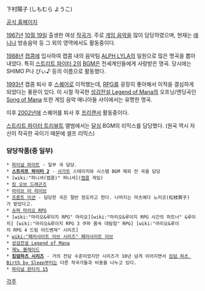 下村陽子 (しもむら ようこ)

[http://www.midiplex.com/ 공식 홈페이지]

[[1967년]] [[10월 19일]] 출생한 여성 [[작곡가]]. 주로 [[게임 음악]]을 많이 담당하였으며, 현재는 [[애니]]나 방송음악 등 그 외의 영역에서도 활동중이다.

[[1988년]] [[캡콤]]에 입사하여 캡콤 내의 음악팀 [[ALPH LYLA]]의 일원으로 많은 명곡을 뽑아내었다. 특히 [[스트리트 파이터 2]]의 [[BGM]]은 전세계인들에게 사랑받은 명곡. 당시에는 SHIMO P나 ぴぃ♪ 등의 이름으로 활동했다.

[[1993년]] 캡콤 퇴사 후 [[스퀘어]]로 이적했는데, [[RPG]]를 굉장히 좋아해서 이적을 결심하게 되었다는 풍문이 있다. 이 시절 작곡한 [[성검전설 Legend of Mana]]의 오프닝/엔딩곡인 [[Song of Mana]] 또한 게임 음악 매니아들 사이에서는 유명한 명곡.

이후 [[2002년]]에 스퀘어를 퇴사 후 [[프리랜서]] 활동중이다.

[[스트리트 파이터 트리뷰트]] 앨범에서는 [[달심]] BGM의 리믹스를 담당했다. (원곡 역시 자신이 작곡한 곡이기 때문에 셀프 리믹스)

=== 담당작품(중 일부) ===
 * [[파이널 파이트]] - 일부 곡 담당.
 * '''[[스트리트 파이터 2]]''' - [[사가트]] 스테이지와 시스템 BGM 제외 전 곡을 담당
 * [wiki:"퍼니셔(캡콤)" 퍼니셔]([[캡콤]] 게임)
 * [[킹 오브 드래곤즈]]
 * [[라이브 어 라이브]]
 * [[프론트 미션]] - 담당한 곡은 절반 정도라고 한다. 나머지는 마츠에다 노리코(松枝賀子)가 맡았다고.
 * [[슈퍼 마리오 RPG]]
 * [wiki:"마리오&루이지 RPG" 마리오][wiki:"마리오&루이지 RPG 시간의 파트너" &루이지] [wiki:"마리오&루이지 RPG 3 쿠파 몸속 대탐험" RPG] [wiki:"마리오&루이지 RPG 4 드림 어드벤쳐" 시리즈]
 * [[wiki:"패러사이트 이브 시리즈" 패러사이트 이브]]
 * [[성검전설 Legend of Mana]]
 * [[제노 블레이드]]
 * '''[[킹덤하츠 시리즈]]''' - 거의 전담 수준이었지만 시리즈가 10년 넘게 이어지면서 [[킹덤 하츠 Birth by Sleep]]부터는 다른 작곡가들과 비중을 나누고 있다. 
 * [[파이널 판타지 15]]

[[각주]]
